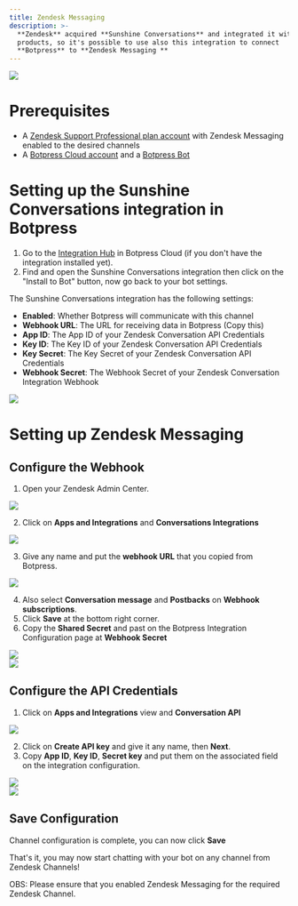 ```yaml
---
title: Zendesk Messaging
description: >-
  **Zendesk** acquired **Sunshine Conversations** and integrated it with their
  products, so it's possible to use also this integration to connect
  **Botpress** to **Zendesk Messaging **
---
```



<img src="./assets/sunshine-conversation-zendesk.png" />

# Prerequisites

* A [Zendesk Support Professional plan account](https://www.zendesk.com.br/pricing/support) with Zendesk Messaging enabled to the desired channels
* A [Botpress Cloud account](https://sso.botpress.cloud) and a [Botpress Bot](/learn/get-started/quick-start)

# Setting up the Sunshine Conversations integration in Botpress

1. Go to the [Integration Hub](https://app.botpress.cloud/hub) in Botpress Cloud (if you don't have the integration installed yet).
2. Find and open the Sunshine Conversations integration then click on the "Install to Bot" button, now go back to your bot settings.

The Sunshine Conversations integration has the following settings:

* **Enabled**: Whether Botpress will communicate with this channel
* **Webhook URL**: The URL for receiving data in Botpress (Copy this)
* **App ID**: The App ID of your Zendesk Conversation API Credentials
* **Key ID**: The Key ID of your Zendesk Conversation API Credentials
* **Key Secret**: The Key Secret of your Zendesk Conversation API Credentials
* **Webhook Secret**: The Webhook Secret of your Zendesk Conversation Integration Webhook

<img src="./assets/sunshine-conversation-config.png" />

# Setting up Zendesk Messaging

## Configure the Webhook

1. Open your Zendesk Admin Center.

<img src="./assets/zendesk-admin-center.png" />

2. Click on **Apps and Integrations** and **Conversations Integrations**

<img src="./assets/zendesk-integrations.png" />

3. Give any name and put the **webhook URL** that you copied from Botpress.

<img src="./assets/zendesk-webhooks.png" />

4. Also select **Conversation message** and **Postbacks** on **Webhook subscriptions**.
5. Click **Save** at the bottom right corner.
6. Copy the **Shared Secret** and past on the Botpress Integration Configuration page at **Webhook Secret**

<img src="./assets/zendesk-secret.png" />

<br />

<img src="./assets/sunshine-conversation-integration-config.png" />

## Configure the API Credentials

1. Click on **Apps and Integrations** view and **Conversation API**

<img src="./assets/zendesk-conversations-api.png" />

2. Click on **Create API key** and give it any name, then **Next**.
3. Copy **App ID**, **Key ID**, **Secret key** and put them on the associated field on the integration configuration.

<img src="./assets/sunshine-conversation-integration-config-2.png" />

<br />

<img src="./assets/sunshine-conversation-shared-secrets.png" />

## Save Configuration

Channel configuration is complete, you can now click **Save**

That's it, you may now start chatting with your bot on any channel from Zendesk Channels!

OBS: Please ensure that you enabled Zendesk Messaging for the required Zendesk Channel.

